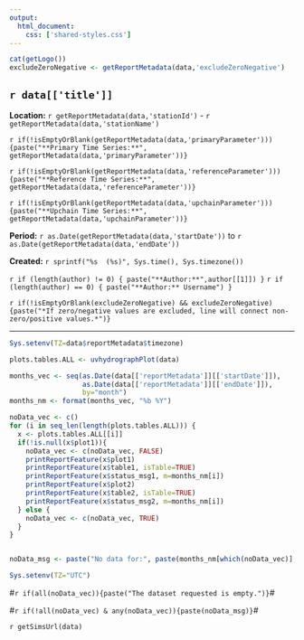 ```yaml
---
output:
  html_document:
    css: ['shared-styles.css']
---
```

```r
cat(getLogo())
excludeZeroNegative <- getReportMetadata(data,'excludeZeroNegative')
```

## `r data[['title']]`  

<div class="header">
<div class="header-col-left">
**Location:**  `r getReportMetadata(data,'stationId')` - `r getReportMetadata(data,'stationName')`

`r if(!isEmptyOrBlank(getReportMetadata(data,'primaryParameter'))) {paste("**Primary Time Series:**",  getReportMetadata(data,'primaryParameter'))}`

`r if(!isEmptyOrBlank(getReportMetadata(data,'referenceParameter'))) {paste("**Reference Time Series:**",  getReportMetadata(data,'referenceParameter'))}`

`r if(!isEmptyOrBlank(getReportMetadata(data,'upchainParameter'))) {paste("**Upchain Time Series:**",  getReportMetadata(data,'upchainParameter'))}`
</div>
<div class="header-col-right">
**Period:**  `r as.Date(getReportMetadata(data,'startDate'))` to `r as.Date(getReportMetadata(data,'endDate'))`

**Created:**  `r sprintf("%s  (%s)", Sys.time(), Sys.timezone())`

`r if (length(author) != 0) { paste("**Author:**",author[[1]]) }`
`r if (length(author) == 0) { paste("**Author:** Username") }`
</div>
</div>

`r if(!isEmptyOrBlank(excludeZeroNegative) && excludeZeroNegative) {paste("*If zero/negative values are excluded, line will connect non-zero/positive values.*")}`

***

```r
Sys.setenv(TZ=data$reportMetadata$timezone)

plots.tables.ALL <- uvhydrographPlot(data)

months_vec <- seq(as.Date(data[['reportMetadata']][['startDate']]), 
                  as.Date(data[['reportMetadata']][['endDate']]), 
                  by="month")
months_nm <- format(months_vec, "%b %Y")

noData_vec <- c()
for (i in seq_len(length(plots.tables.ALL))) {
  x <- plots.tables.ALL[[i]]
  if(!is.null(x$plot1)){
    noData_vec <- c(noData_vec, FALSE)
    printReportFeature(x$plot1)
    printReportFeature(x$table1, isTable=TRUE)
    printReportFeature(x$status_msg1, m=months_nm[i])
    printReportFeature(x$plot2)
    printReportFeature(x$table2, isTable=TRUE)
    printReportFeature(x$status_msg2, m=months_nm[i])
  } else {
    noData_vec <- c(noData_vec, TRUE)
  }
}


noData_msg <- paste("No data for:", paste(months_nm[which(noData_vec)], collapse=", "))

Sys.setenv(TZ="UTC")
```

#`r if(all(noData_vec)){paste("The dataset requested is empty.")}`#

#`r if(!all(noData_vec) & any(noData_vec)){paste(noData_msg)}`#

`r getSimsUrl(data)`
